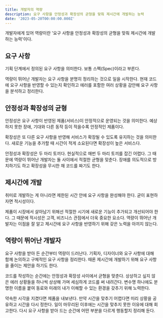 ```yaml
---
title: 개발자의 역량
description: 요구 사항을 안정성과 확장성의 균형을 맞춰 제시간에 개발하는 능력
date: '2023-05-20T00:00:00.000Z'
---
```


개발자에게 있어 역량이란 '요구 사항을 안정성과 확장성의 균형을 맞춰 제시간에 개발하는 능력'이다.

## 요구 사항

기획 단계에서 정의된 요구 사항을 의미한다. 보통 스펙(Spec)이라고 부른다.

역량이 뛰어난 개발자는 요구 사항을 분명히 정리하는 것으로 일을 시작한다. 현재 코드에 요구 사항을 반영할 수 있는지 확인하고 에러를 포함한 여러 상황을 감안해 요구 사항을 분석하고 정리한다.

## 안정성과 확장성의 균형

안정성은 요구 사항이 반영된 제품(서비스)이 안정적으로 운영되는 것을 의미한다. 예상하지 못한 장애, 기대와 다른 동작 등이 적을수록 안정적인 제품이다.

확장성은 또 다른 요구 사항을 반영해 서비스가 확장될 수 있도록 유지하는 것을 의미한다. 새로운 기능을 추가할 때 시간이 적게 소요된다면 확장성이 높은 서비스다.

안정성과 확장성은 두 마리 토끼다. 현실적으로 매번 두 마리 토끼를 잡긴 어렵다. 그 때문에 역량이 뛰어난 개발자는 둘 사이에서 적절한 균형을 맞춘다. 장애를 의도적으로 방치하기도 하고 확장성을 무시한 채 코드를 짜기도 한다.

## 제시간에 개발

취미로 개발하는 게 아니라면 제한된 시간 안에 요구 사항을 완성해야 한다. 굳이 표현하자면 적시성이다.

제품이 시장에서 살아남기 위해선 적절한 시기에 새로운 기능이 추가되고 개선되어야 한다. 그 때문에 적시성은 고객, 비즈니스 관점에서 더욱 중요한 요소다. 역량이 뛰어난 개발자는 이점을 잘 알고 제시간에 요구 사항을 반영하기 위해 갖은 노력을 아끼지 않는다.

## 역량이 뛰어난 개발자

요구 사항을 받아 든 순간부터 역량이 드러난다. 기획자, 디자이너와 요구 사항에 대해 함께 논의하고 구체적인 요구 사항을 정리한다. 때론 제시간에 개발하기 위해 요구 사항을 줄이는 제안을 하기도 한다.

코드를 작성하는 순간에는 안정성과 확장성 사이에서 균형을 맞춘다. 상상하고 싶지 않은 에러 상황들을 하나씩 상상해 가며 세심하게 코드를 써 내려간다. 변수명 하나에도 분명한 이름을 붙여 동료와 미래의 내가 이해할 수 있는 환경을 갖추기 위해 노력한다.

약속한 시각을 지켰다면 제품을 내보낸다. 만약 시간을 맞추기 어렵다면 미리 상황을 공유하고 시간을 다시 정한다. 일이 마무리된 이후에는 시간을 맞추지 못한 이유에 대해 회고한다. 다시 요구 사항을 받아 드는 순간에 어떤 부분을 다르게 행동할지 정리해 둔다.
